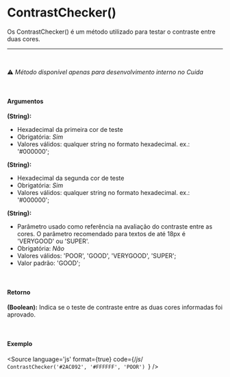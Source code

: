 
<Meta title="Utils/Métodos/ContrastChecker()"/>

# ContrastChecker()

Os ContrastChecker() é um método utilizado para testar o contraste entre duas cores.

<hr />
<br />

⚠️ *Método disponível apenas para desenvolvimento interno no Cuida*

<br />

#### Argumentos

**(String):**
- Hexadecimal da primeira cor de teste
- Obrigatória: *Sim*
- Valores válidos: qualquer string no formato hexadecimal. ex.: '#000000';

**(String):**
- Hexadecimal da segunda cor de teste
- Obrigatória: *Sim*
- Valores válidos: qualquer string no formato hexadecimal. ex.: '#000000';

**(String):**
- Parâmetro usado como referência na avaliação do contraste entre as cores. O parâmetro recomendado para textos de até 18px é 'VERYGOOD' ou 'SUPER'.
- Obrigatória: *Não*
- Valores válidos: 'POOR', 'GOOD', 'VERYGOOD', 'SUPER';
- Valor padrão: 'GOOD';

<br />

#### Retorno

**(Boolean):** Indica se o teste de contraste entre as duas cores informadas foi aprovado.

<br />

#### Exemplo

<Story name="ContrastChecker">
</Story>

<Source
  language='js'
  format={true}
  code={/*js*/ `
  ContrastChecker('#2AC092', '#FFFFFF', 'POOR') 
`}
/>
